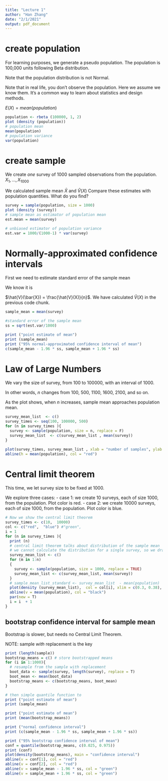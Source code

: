 ```yaml
---
title: "Lecture 1"
author: "Han Zhang"
date: "2/1/2021"
output: pdf_document
---
```

# create population
For learning purposes, we generate a pseudo population. 
The population is 100,000 units following Beta distribution.

Note that the population distribution is not Normal.

Note that in real life, you don't observe the population. 
Here we assume we know them.
It's a common way to learn about statistics and design methods.

$E(X) = mean(population)$
```r
population <- rbeta (100000, 1, 2)
plot (density (population))
# population mean
mean(population) 
# population variance
var(population)

```

# create sample

We create *one* survey of 1000 sampled observations from the population.
$X_1,...,X_{1000}$

We calculated sample mean $\bar{X}$ and $\hat{V}(X)$
Compare these estimates with population quantities. What do you find?

```r
survey = sample(population, size = 1000)
plot (density (survey))
# sample mean as estimator of population mean
est.mean = mean(survey)

# unbiased estimator of population variance
est.var = 1000/(1000-1) * var(survey)

```

# Normally-approximated confidence intervals

First we need to estimate standard error of the sample mean

We know it is

$\hat{V}(\bar{X}) = \frac{\hat{V}(X)}{n}$. We have calculated $\hat{V}(X)$ in the previous code chunk.

```r
sample_mean = mean(survey)

#standard error of the sample mean
ss = sqrt(est.var/1000)

print ("point estimate of mean")
print (sample_mean)
print ("95% normal-approximated confidence interval of mean")
c(sample_mean - 1.96 * ss, sample_mean + 1.96 * ss)

```


# Law of Large Numbers
We vary the size of survey, from 100 to 100000, with an interval of 1000.

In other words, $n$ changes from 100, 500, 1100, 1600, 2100, and so on.

As the plot shows, when $n$ increases, sample mean approaches population mean.

```r
survey_mean_list  <- c()
survey_times <- seq(100, 100000, 500)
for (n in survey_times ){
  survey <- sample(population, size = n, replace = F)
  survey_mean_list  <- c(survey_mean_list , mean(survey))
}

plot(survey_times, survey_mean_list , xlab = "number of samples", ylab = "sample mean")
abline(h = mean(population), col = "red")
```

#  Central limit theorem

This time, we let survey size to be fixed at 1000.

We explore three cases:
- case 1: we create 10 surveys, each of size 1000, from the population. Plot color is red.
- case 2: we create 10000 surveys, each of size 1000, from the population. Plot color is blue.



```r

# Now we show the central limit theorem
survey_times <- c(10,  10000)
col <- c("red",  "blue") #"green",
i = 1
for (n in survey_times ){
  print (n)
  # central limit theorem talks about distribution of the sample mean
  # we cannot calculate the distribution for a single survey, so we draw sample multiple times
  survey_mean_list <- c()
  for (m in 1:n)
  {
    survey <- sample(population, size = 1000, replace = TRUE)
    survey_mean_list <- c(survey_mean_list, mean(survey))
  }
  # sample_mean_list_standard <- survey_mean_list  - mean(population)
  plot(density (survey_mean_list),  col = col[i], xlim = c(0.3, 0.38), ylim  = c(0,60), xlab = "")
  abline(v = mean(population), col = "black")
  par(new = T)
  i = i  + 1
}


```


## bootstrap confidence interval for sample mean

Bootstrap is slower, but needs no Central Limit Theorem.

NOTE: sample *with* replacement is the key

```r
print (length(sample))
bootstrap_means = c() # store bootstrapped means
for (i in 1:1000){
  # resample from the sample with replacement
  boot_data <- sample(survey, length(survey), replace = T)
  boot_mean <- mean(boot_data)
  bootstrap_means <- c(bootstrap_means, boot_mean)
}

# then simple quantile function to 
print ("point estimate of mean")
print (sample_mean)

print ("point estimate of mean")
print (mean(bootstrap_means))

print ("normal confidence interval")
print (c(sample_mean - 1.96 * ss, sample_mean + 1.96 * ss))

print ("95% bootstrap confidence interval of mean")
conf = quantile(bootstrap_means, c(0.025, 0.975))
print (conf)
plot(density(bootstrap_means), main = "confidence interval")
abline(v = conf[1], col = "red")
abline(v = conf[2], col = "red")
abline(v = sample_mean - 1.96 * ss, col = "green")
abline(v = sample_mean + 1.96 * ss, col = "green")


```
